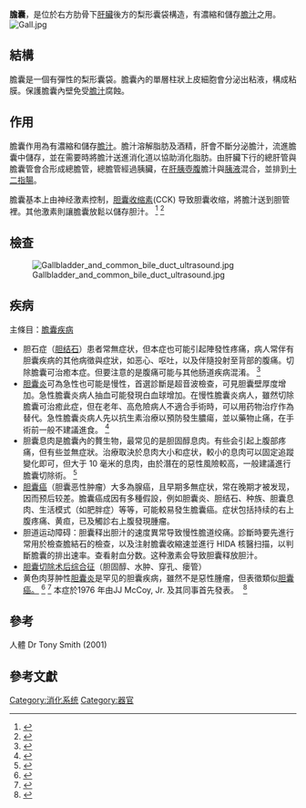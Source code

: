 {{Otheruses|膽 (臟腑)|subject=解剖学的膽|other=中醫学的膽}}
{{Expand|time=2013-04-15T10:00:06+00:00 }}
{{Infobox anatomy
| Name        = 膽囊
| Latin       = Vesica biliaris, vesica fellea
| image_hans  = Gallbladder (organ)-zh-hans.png
| image_hant  = Gallbladder (organ)-zh-hant.png
| Caption     =
| Width       =
| Image2      = 2425 Gallbladder.jpg
| Caption2    = The gallbladder sits beneath the liver.
| Precursor   = {{le|Foregut}}
| System      = [[消化系統|消化系統]]
| Artery      = {{le|Cystic artery}}
| Vein        = {{le|Cystic vein}}
| Nerve       = {{le|Celiac ganglia}}, [[迷走神经|迷走神经]]<ref>{{cite book | last = Ginsburg, Ph.D. | first = J.N. | editor = Thomas M. Nosek, Ph.D. | title = Gastrointestinal Physiology | series = Essentials of Human Physiology | url = http://www.lib.mcg.edu/edu/eshuphysio/program/section6/6ch2/s6ch2_30.htm | accessdate = 2007-06-29 | date = 2005-08-22 | publisher = [[Medical_College_of_Georgia|Medical College of Georgia]] | location = Augusta, Georgia, United States | pages = [http://www.lib.mcg.edu/edu/eshuphysio/program/section6/6ch2/s6ch2_30.htm p. 30] | chapter = Control of Gastrointestinal Function | chapterurl = http://www.lib.mcg.edu/edu/eshuphysio/program/section6/6ch2/6ch2line.htm | url-status = dead | archiveurl = https://web.archive.org/web/20080401093403/http://www.lib.mcg.edu/edu/eshuphysio/program/section6/6ch2/s6ch2_30.htm | archivedate = 2008-04-01 }}</ref>
| Lymph       =
<!--
| GraySubject  = 250 
| GrayPage     = 1197 
| MeshName     = Gallbladder 
| MeshNumber   = A03.159.439 
| DorlandsPre  = g_01 
| DorlandsSuf  = 12383343  
-->
}}
'''膽囊'''，是位於右方肋骨下[[肝臟|肝臟]]後方的梨形囊袋構造，有濃縮和儲存[[膽汁|膽汁]]之用。[[File:Gall.jpg|thumb]]

== 結構 ==
膽囊是一個有彈性的梨形囊袋。膽囊內的單層柱狀上皮細胞會分泌出粘液，構成粘膜。保護膽囊內壁免受[[膽汁|膽汁]]腐蝕。

== 作用 ==
膽囊作用為有濃縮和儲存[[膽汁|膽汁]]。膽汁溶解脂肪及酒精，肝會不斷分泌膽汁，流進膽囊中儲存，並在需要時將膽汁送進消化道以協助消化脂肪。由肝臟下行的總肝管與膽囊管會合形成總膽管，總膽管經過胰臟，在[[肝胰壺腹|肝胰壺腹]]膽汁與[[胰液|胰液]]混合，並排到[[十二指腸|十二指腸]]。

膽囊基本上由神经激素控制，[[膽囊收縮素|胆囊收缩素]](CCK) 导致胆囊收缩，將膽汁送到胆管裡。其他激素則讓膽囊放鬆以儲存胆汁。 <ref>{{Cite journal|title=On the mechanical behavior of the human biliary system|last=Luo|first=Xiaoyu|date=2007|journal=World Journal of Gastroenterology|issue=9|doi=10.3748/wjg.v13.i9.1384|volume=13|pages=1384|pmc=4146923}}</ref> <ref name="Behar 2013">{{Cite journal|title=Physiology and Pathophysiology of the Biliary Tract: The Gallbladder and Sphincter of Oddi—A Review|last=Behar|first=Jose|date=24 February 2013|journal=ISRN Physiology|doi=10.1155/2013/837630|volume=2013|pages=1–15|subscription=free}}</ref>

== 檢查 ==
[[File:Gallbladder_and_common_bile_duct_ultrasound.jpg|thumb]]

== 疾病 ==

主條目：[[膽囊疾病|膽囊疾病]]

* 胆石症（[[膽石症|胆结石]]）患者常無症状，但本症也可能引起陣發性疼痛，病人常伴有胆囊疾病的其他病徵與症狀，如恶心、呕吐，以及伴隨投射至背部的腹痛。切除膽囊可治癒本症。但要注意的是腹痛可能与其他肠道疾病混淆。 <ref name="Stinton 2012">{{Cite journal|title=Epidemiology of Gallbladder Disease: Cholelithiasis and Cancer|last=Stinton|first=Laura M.|last2=Shaffer|first2=Eldon A.|date=15 April 2012|journal=Gut and Liver|issue=2|doi=10.5009/gnl.2012.6.2.172|volume=6|pages=172–187|pmc=3343155}}</ref>
* [[膽囊炎|胆囊炎]]可為急性也可能是慢性，首選診斷是超音波檢查，可見胆囊壁厚度增加。急性膽囊炎病人抽血可能發現白血球增加。在慢性膽囊炎病人，雖然切除膽囊可治癒此症，但在老年、高危險病人不適合手術時，可以用药物治疗作為替代。急性膽囊炎病人先以抗生素治療以預防發生膿瘍，並以藥物止痛，在手術前一般不建議進食。 <ref name="Behar 2013">{{Cite journal|title=Physiology and Pathophysiology of the Biliary Tract: The Gallbladder and Sphincter of Oddi—A Review|last=Behar|first=Jose|date=24 February 2013|journal=ISRN Physiology|doi=10.1155/2013/837630|volume=2013|pages=1–15|subscription=free}}</ref>
* 胆囊息肉是膽囊內的贅生物，最常见的是胆固醇息肉。有些会引起上腹部疼痛，但有些並無症狀。治療取決於息肉大小和症状，較小的息肉可以固定追蹤變化即可，但大于 10 毫米的息肉，由於潛在的惡性風險較高，一般建議進行膽囊切除術。  <ref name="Vogt 2002">{{Cite journal|title=Gallbladder disease: An update on diagnosis and treatment|last=Vogt|first=David|date=December 2002|journal=Cleveland Clinic Journal of Medicine|issue=12|volume=69|page=977-984}}</ref>
* [[膽癌|胆囊癌]]（胆囊恶性肿瘤）大多為腺癌，且早期多無症状，常在晚期才被发现，因而预后较差。膽囊癌成因有多種假設，例如胆囊炎、胆结石、种族、胆囊息肉、生活模式（如肥胖症）等等，可能較易發生膽囊癌。症状包括持续的右上腹疼痛、黄疸，已及觸診右上腹發現腫瘤。
* 胆道运动障碍：胆囊释出胆汁的速度異常导致慢性膽道绞痛。診斷時要先進行常用於檢查膽結石的檢查，以及注射膽囊收縮速並進行 HIDA 核醫扫描，以判斷膽囊的排出速率。查看射血分数。这种激素会导致胆囊释放胆汁。
* [[膽囊切除術後症候群|胆囊切除术后综合征]]（胆固醇、水肿、穿孔、瘘管）
* 黄色肉芽肿性[[膽囊炎|胆囊炎]]是罕见的胆囊疾病，雖然不是惡性腫瘤，但表徵類似[[膽癌|胆囊癌。]] <ref name="MAKINO">{{Cite journal|title=Xanthogranulomatous cholecystitis mimicking gallbladder carcinoma with a false-positive result on fluorodeoxyglucose PET|last=Makino|first=Isamu|last2=Yamaguchi|first2=T|journal=World Journal of Gastroenterology|issue=29|doi=10.3748/wjg.15.3691|year=2009|volume=15|pages=3691–3|pmc=2721248|pmid=19653352|last3=Sato|first3=N|last4=Yasui|first4=T|last5=Kita|first5=I}}</ref> <ref>{{Cite journal|title=Xanthogranulomatous cholecystitis: Differentiation from associated gall bladder carcinoma|last=Rao|first=RV|last2=Kumar|first2=A|journal=Tropical Gastroenterology|issue=1|year=2005|volume=26|pages=31–3|pmid=15974235|last3=Sikora|first3=SS|last4=Saxena|first4=R|last5=Kapoor|first5=VK}}</ref> 本症於1976 年由JJ McCoy, Jr. 及其同事首先發表。  <ref>{{Cite journal|title=Xanthogranulomatous cholecystitis. Report of two cases|url=https://archive.org/details/sim_journal-of-the-south-carolina-medical-association_1976-03_72_3/page/78|last=McCoy Jr|first=JJ|last2=Vila|first2=R|journal=Journal of the South Carolina Medical Association|issue=3|year=1976|volume=72|pages=78–9|pmid=1063276|last3=Petrossian|first3=G|last4=McCall|first4=RA|last5=Reddy|first5=KS}}</ref>

== 參考 ==
人體 Dr Tony Smith (2001)

== 參考文獻 ==

{{reflist}}

{{消化系统}}

{{Authority control}}
[[Category:消化系统|Category:消化系统]]
[[Category:器官|Category:器官]]